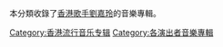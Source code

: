 本分類收錄了[[香港|香港]][[歌手|歌手]][[劉嘉玲|劉嘉玲]]的音樂專輯。

[[Category:香港流行音乐专辑|Category:香港流行音乐专辑]]
[[Category:各演出者音樂專輯|Category:各演出者音樂專輯]]